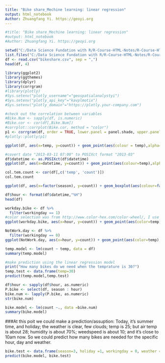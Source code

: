 ---
title: "Bike share_Mechine learning: linear regression"
output: html_notebook
Author: Zhuangfang Yi. https://geoyi.org
---

```{r}
#title: "Bike share_Mechine learning: linear regression"
#output: html_notebook
#Author: Zhuangfang Yi. https://geoyi.org

setwd("C:/Data Science Fundation with R/R-Course-HTML-Notes/R-Course-HTML-Notes/R-for-Data-Science-and-Machine-Learning/Training Exercises/Machine Learning Projects/CSV files for ML Projects")
list.files("C:/Data Science Fundation with R/R-Course-HTML-Notes/R-Course-HTML-Notes/R-for-Data-Science-and-Machine-Learning/Training Exercises/Machine Learning Projects/CSV files for ML Projects")
df <- read.csv("bikeshare.csv", sep = ",")
head(df, 4)
```

```{r}
library(ggplot2)
library(ggthemes)
library(dplyr)
library(corrgram)
#library(plotly)
#Sys.setenv("plotly_username"="geospatialanalystyi")
#Sys.setenv("plotly_api_key"="kavplmotix")
#Sys.setenv("plotly_domain"="https://plotly.your-company.com")

#check out the correlation between variables
#Bike.Num <- sapply(df, is.numeric)
#Bike.cor <- cor(df[,Bike.Num])
#corrplot::corrplot(Bike.cor, method = "color")
p1 <- corrgram(df, order = TRUE, lower.panel = panel.shade, upper.panel = panel.pie, text.panel = panel.txt)
#plotly::plotly(p1)
```

```{r}
ggplot(df, aes(x=temp, y=count)) + geom_point(aes(colour = temp),alpha=0.5) 
```
```{r}
#covert date "2013-03-11 07:00" to POSIXct format "2013-03" 
df$datetime <- as.POSIXct(df$datetime)
ggplot(df, aes(x=datetime, y=count)) + geom_point(aes(colour=temp),alpha=0.5,position=position_jitter(w=2, h=0)) + scale_color_continuous(low='#55D8CE',high='#FF6E2E') 
```
```{r}
col.tem.count <- cor(df[,c('temp', 'count')])
col.tem.count
```
```{r}
ggplot(df, aes(x=factor(season), y=count)) + geom_boxplot(aes(colour=factor(season)))
```
```{r}
df$hour <- format(df$datetime,"%H")
head(df)
```

```{r}
workday.bike <- df %>%
  filter(workingday == 1)
#color selection was from http://www.color-hex.com/color-wheel/, I use color 1 combination.
ggplot(workday.bike, aes(x=hour, y=count)) + geom_point(aes(color=temp),position=position_jitter(w=1.5, h=0.5), alpha=0.5) + scale_color_gradientn(colors = c("#161c64","#1827e2",'#983cec','#ad3cec', '#ea3cec','#ec3c6c','#ec613c','#ec863c','#eca33c','#ecd13c'))
```
```{r}
NotWork.day <- df %>%
  filter(workingday == 0)
ggplot(NotWork.day, aes(x=hour, y=count)) + geom_point(aes(color=temp),position=position_jitter(w=1.5, h=0.5), alpha=0.5) + scale_color_gradientn(colors = c("#161c64","#1827e2",'#983cec','#ad3cec', '#ea3cec','#ec3c6c','#ec613c','#ec863c','#eca33c','#ecd13c'))
```
```{r}
temp.model <- lm(count ~ temp, data = df)
summary(temp.model)
```
```{r}
#make prediction using the linear regression model
print("How many bikes do we need when the temprature is 30?")
temp.test <- data.frame(temp=30)
predict(temp.model,temp.test)
```
```{r}
df$hour <- sapply(df$hour, as.numeric)
P.bike <- select(df, season : hour)
bike.num <- lapply(P.bike, as.numeric)
str(bike.num)
```

```{r}
bike.model <- lm(count ~., data =bike.num)
summary(bike.model)
```
###At this poit we could make a prediction/assuption: Today, it's summer time, and holiday; the weather is  clear, few clouds; temp is 25; but air temp is about 28; humidity is about 70%; weedspeed is about 10; and it's close to 10am now. So we could predict how many bikes are needed for the specific hour, day and weather. 

```{r}
bike.test <- data.frame(season=3, holiday =1, workingday = 0, weather = 1, temp=25, atemp = 28, humidity = 70.0, windspeed = 10.0, hour = 10, casual =11, registered = 140)
predict(bike.model, bike.test)
```

